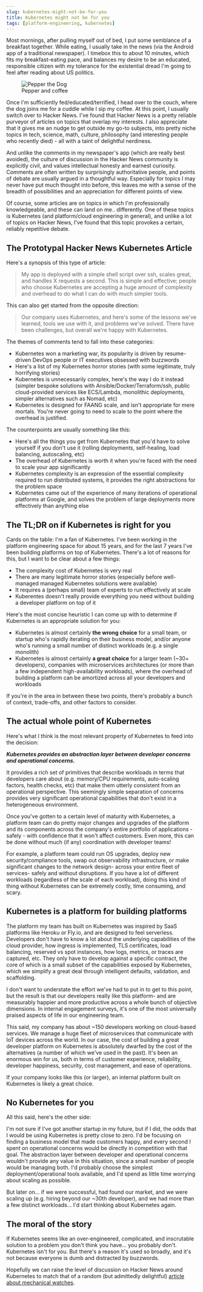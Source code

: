 ```yaml
---
slug: kubernetes-might-not-be-for-you
title: Kubernetes might not be for you
tags: [platform-engineering, kubernetes]
---
```


Most mornings, after pulling myself out of bed, I put some semblance of a breakfast together. While eating, I usually take in the news (via the Android app of a traditional newspaper). I timebox this to about 10 minutes, which fits my breakfast-eating pace, and balances my desire to be an educated, responsible citizen with my tolerance for the existential dread I'm going to feel after reading about US politics.


<figure style={{width: 200, float: 'right', marginLeft: '20px'}} >
<img src={PepperTheDog} alt="Pepper the Dog"/>
<figcaption>Pepper and coffee</figcaption>
</figure>

Once I'm sufficiently fed/educated/terrified, I head over to the couch, where the dog joins me for a cuddle while I sip my coffee. At this point, I usually switch over to Hacker News. I've found that Hacker News is a pretty reliable purveyor of articles on topics that overlap my interests. I also appreciate that it gives me an nudge to get outside my go-to subjects, into pretty niche topics in tech, science, math, culture, philosophy (and interesting people who recently died) - all with a taint of delightful nerdiness. 

And unlike the comments in my newspaper's app (which are really best avoided), the culture of discussion in the Hacker News community is explicitly civil, and values intellectual honesty and earnest curiosity. Comments are often written by surprisingly authoritative people, and points of debate are usually argued in a thoughtful way. Especially for topics I may never have put much thought into before, this leaves me with a sense of the breadth of possibilities and an appreciation for different points of view.

Of course, some articles are on topics in which I'm professionally knowledgeable, and these can land on me.. differently. One of these topics is Kubernetes (and platform/cloud engineering in general), and unlike a lot of topics on Hacker News, I've found that this topic provokes a certain, reliably repetitive debate.

## The Prototypal Hacker News Kubernetes Article

Here's a synopsis of this type of article:

> My app is deployed with a simple shell script over ssh, scales great, and handles X requests a second. This is simple and effective; people who choose Kubernetes are accepting a huge amount of complexity and overhead to do what I can do with much simpler tools.

This can also get started from the opposite direction:

> Our company uses Kubernetes, and here's some of the lessons we've learned, tools we use with it, and problems we've solved. There have been challenges, but overall we're happy with Kubernetes.

The themes of comments tend to fall into these categories:

* Kubernetes won a marketing war, its popularity is driven by resume-driven DevOps people or IT executives obsessed with buzzwords
* Here's a list of my Kubernetes horror stories (with some legitimate, truly horrifying stories)
* Kubernetes is unnecessarily complex, here's the way I do it instead (simpler bespoke solutions with Ansible/Docker/Terraform/ssh, public cloud-provided services like ECS/Lambda, monolithic deployments, simpler alternatives such as Nomad, etc)
* Kubernetes is designed for FAANG scale, and isn't appropriate for mere mortals. You're never going to need to scale to the point where the overhead is justified.

The counterpoints are usually something like this:

* Here's all the things you get from Kubernetes that you'd have to solve yourself if you don't use it (rolling deployments, self-healing, load balancing, autoscaling, etc)
* The overhead of Kubernetes is worth it when you're faced with the need to scale your app significantly
* Kubernetes complexity is an expression of the essential complexity required to run distributed systems, it provides the right abstractions for the problem space
* Kubernetes came out of the experience of many iterations of operational platforms at Google, and solves the problem of large deployments more effectively than anything else

## The TL;DR on if Kubernetes is right for you

Cards on the table: I'm a fan of Kubernetes. I've been working in the platform engineering space for about 15 years, and for the last 7 years I've been building platforms on top of Kubernetes. There's a lot of reasons for this, but I want to be clear about a few things:

* The complexity cost of Kubernetes is very real
* There are many legitimate horror stories (especially before well-managed managed Kubernetes solutions were available)
* It requires a (perhaps small) team of experts to run effectively at scale
* Kuberentes doesn't really provide everything you need without building a developer platform on top of it

Here's the most concise heuristic I can come up with to determine if Kubernetes is an appropriate solution for you:

* Kubernetes is almost certainly **the wrong choice** for a small team, or startup who's rapidly iterating on their business model, and/or anyone who's running a small number of distinct workloads (e.g. a single monolith)
* Kubernetes is almost certainly **a great choice** for a larger team (~30+ developers), companies with microservices architectures (or more than a few independent high-availability workloads), where the overhead of building a platform can be amortized across all your developers and workloads

If you're in the area in between these two points, there's probably a bunch of context, trade-offs, and other factors to consider.

## The actual whole point of Kubernetes

Here's what I think is the most relevant property of Kubernetes to feed into the decision: 

***Kubernetes provides an abstraction layer between developer concerns and operational concerns.***

It provides a rich set of primitives that describe workloads in terms that developers care about (e.g. memory/CPU requirements, auto-scaling factors, health checks, etc) that make them utterly consistent from an operational perspective. This seemingly simple separation of concerns provides very significant operational capabilities that don't exist in a heterogeneous environment.

Once you've gotten to a certain level of maturity with Kubernetes, a platform team can do pretty major changes and upgrades of the platform and its components across the company's entire portfolio of applications - safely - with confidence that it won't affect customers. Even more, this can be done without much (if any) coordination with developer teams! 

For example, a platform team could run OS upgrades, deploy new security/compliance tools, swap out observability infrastructure, or make significant changes to the network design- across your entire fleet of services- safely and without disruptions. If you have a lot of different workloads (regardless of the scale of each workload), doing this kind of thing without Kubernetes can be extremely costly, time consuming, and scary.

## Kubernetes is a platform for building platforms

The platform my team has built on Kubernetes was inspired by SaaS platforms like Heroku or Fly.io, and are designed to feel serverless. Developers don't have to know a lot about the underlying capabilities of the cloud provider, how ingress is implemented, TLS certificates, load balancing, reserved vs spot instances, how logs, metrics, or traces are captured, etc. They only have to develop against a specific contract, the core of which is a small subset of the capabilities exposed by Kubernetes, which we simplify a great deal through intelligent defaults, validation, and scaffolding. 

I don't want to understate the effort we've had to put in to get to this point, but the result is that our developers really like this platform- and are measurably happier and more productive across a whole bunch of objective dimensions. In internal engagement surveys, it's one of the most universally praised aspects of life in our engineering team.

This said, my company has about ~150 developers working on cloud-based services. We manage a huge fleet of microservices that communicate with IoT devices across the world. In our case, the cost of building a great developer platform on Kubernetes is absolutely dwarfed by the cost of the alternatives (a number of which we've used in the past). It's been an enormous win for us, both in terms of customer experience, reliability, developer happiness, security, cost management, and ease of operations.

If your company looks like this (or larger), an internal platform built on Kubernetes is likely a great choice.

## No Kubernetes for you

All this said, here's the other side:

I'm not sure if I've got another startup in my future, but if I did, the odds that I would be using Kubernetes is pretty close to zero. I'd be focusing on finding a business model that made customers happy, and every second I spent on operational concerns would be directly in competition with that goal. The abstraction layer between developer and operational concerns wouldn't provide any value in this situation, since a small number of people would be managing both. I'd probably choose the simplest deployment/operational tools available, and I'd spend as little time worrying about scaling as possible. 

But later on… if we were successful, had found our market, and we were scaling up (e.g. hiring beyond our ~30th developer), and we had more than a few distinct workloads… I'd start thinking about Kubernetes again.

## The moral of the story

If Kubernetes seems like an over-engineered, complicated, and inscrutable solution to a problem you don't think you have… you probably don't. Kubernetes isn't for you. But there's a reason it's used so broadly, and it's not because everyone is dumb and distracted by buzzwords.

Hopefully we can raise the level of discussion on Hacker News around Kubernetes to match that of a random (but admittedly delightful) [article about mechanical watches](https://news.ycombinator.com/item?id=31261533).
